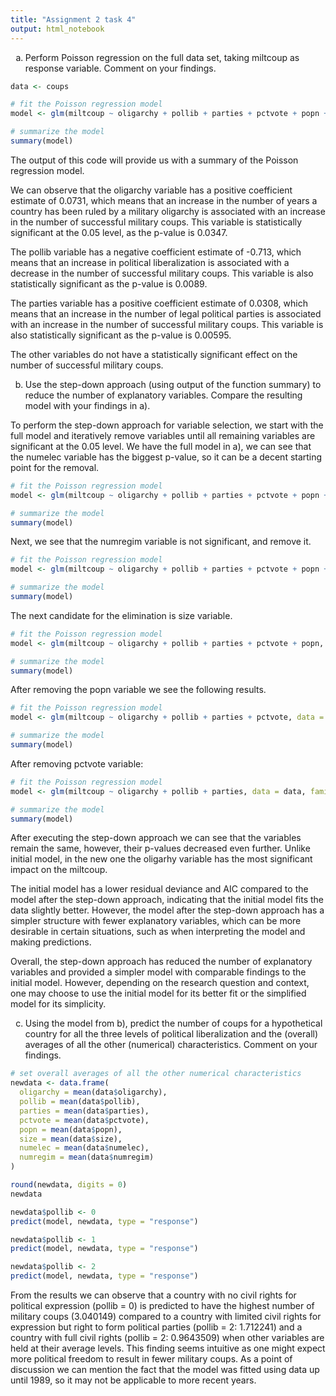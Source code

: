 ```yaml
---
title: "Assignment 2 task 4"
output: html_notebook
---
```



a)  Perform Poisson regression on the full data set, taking miltcoup as response variable. Comment on your findings.

```r
data <- coups

# fit the Poisson regression model
model <- glm(miltcoup ~ oligarchy + pollib + parties + pctvote + popn + size + numelec + numregim, data = data, family = "poisson")

# summarize the model
summary(model)

```

The output of this code will provide us with a summary of the Poisson regression model.

We can observe that the oligarchy variable has a positive coefficient estimate of 0.0731, which means that an increase in the number of years a country has been ruled by a military oligarchy is associated with an increase in the number of successful military coups. This variable is statistically significant at the 0.05 level, as the p-value is 0.0347.

The pollib variable has a negative coefficient estimate of -0.713, which means that an increase in political liberalization is associated with a decrease in the number of successful military coups. This variable is also statistically significant as the p-value is 0.0089.

The parties variable has a positive coefficient estimate of 0.0308, which means that an increase in the number of legal political parties is associated with an increase in the number of successful military coups. This variable is also statistically significant as the p-value is 0.00595.

The other variables do not have a statistically significant effect on the number of successful military coups.


b) Use the step-down approach (using output of the function summary) to reduce the number of explanatory variables. Compare the resulting model with your findings in a).

To perform the step-down approach for variable selection, we start with the full model and iteratively remove variables until all remaining variables are significant at the 0.05 level.
We have the full model in a), we can see that the numelec variable has the biggest p-value, so it can be a decent starting point for the removal. 

```r
# fit the Poisson regression model
model <- glm(miltcoup ~ oligarchy + pollib + parties + pctvote + popn + size  + numregim, data = data, family = "poisson")

# summarize the model
summary(model)
```

Next, we see that the numregim variable is not significant, and remove it.

```r
# fit the Poisson regression model
model <- glm(miltcoup ~ oligarchy + pollib + parties + pctvote + popn + size, data = data, family = "poisson")

# summarize the model
summary(model)
```
The next candidate for the elimination is size variable. 

```r
# fit the Poisson regression model
model <- glm(miltcoup ~ oligarchy + pollib + parties + pctvote + popn, data = data, family = "poisson")

# summarize the model
summary(model)
```

After removing the popn variable we see the following results.

```r
# fit the Poisson regression model
model <- glm(miltcoup ~ oligarchy + pollib + parties + pctvote, data = data, family = "poisson")

# summarize the model
summary(model)
```

After removing pctvote variable:
```r
# fit the Poisson regression model
model <- glm(miltcoup ~ oligarchy + pollib + parties, data = data, family = "poisson")

# summarize the model
summary(model)
```

After executing the step-down approach we can see that the variables remain the same, however, their p-values decreased even further. Unlike initial model, in the new one the oligarhy variable has the most significant impact on the miltcoup.

The initial model has a lower residual deviance and AIC compared to the model after the step-down approach, indicating that the initial model fits the data slightly better. However, the model after the step-down approach has a simpler structure with fewer explanatory variables, which can be more desirable in certain situations, such as when interpreting the model and making predictions.

Overall, the step-down approach has reduced the number of explanatory variables and provided a simpler model with comparable findings to the initial model. However, depending on the research question and context, one may choose to use the initial model for its better fit or the simplified model for its simplicity.

c)  Using the model from b), predict the number of coups for a hypothetical country for all the three levels of political liberalization and the (overall) averages of all the other (numerical) characteristics. Comment on your findings.

```r
# set overall averages of all the other numerical characteristics
newdata <- data.frame(
  oligarchy = mean(data$oligarchy),
  pollib = mean(data$pollib),
  parties = mean(data$parties),
  pctvote = mean(data$pctvote),
  popn = mean(data$popn),
  size = mean(data$size),
  numelec = mean(data$numelec),
  numregim = mean(data$numregim)
)

round(newdata, digits = 0)
newdata

newdata$pollib <- 0
predict(model, newdata, type = "response")

newdata$pollib <- 1
predict(model, newdata, type = "response")

newdata$pollib <- 2
predict(model, newdata, type = "response")

```
From the results we can observe that a country with no civil rights for political expression (pollib = 0) is predicted to have the highest number of military coups (3.040149) compared to a country with limited civil rights for expression but right to form political parties (pollib = 2: 1.712241) and a country with full civil rights (pollib = 2: 0.9643509) when other variables are held at their average levels.
This finding seems intuitive as one might expect more political freedom to result in fewer military coups. As a point of discussion we can mention the fact that the model was fitted using data up until 1989, so it may not be applicable to more recent years.



